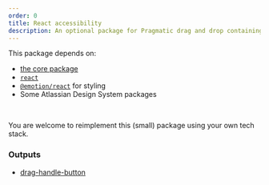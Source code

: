 ```yaml
---
order: 0
title: React accessibility
description: An optional package for Pragmatic drag and drop containing react components to assist with setting up accessible experiences
---
```



<SectionMessage>

This package depends on:

- [the core package](/components/pragmatic-drag-and-drop/core-package)
- [`react`](https://react.dev/)
- [`@emotion/react`](https://emotion.sh/docs/introduction) for styling
- Some Atlassian Design System packages

<br />

You are welcome to reimplement this (small) package using your own tech stack.

</SectionMessage>

### Outputs

- [drag-handle-button](./drag-handle-button)

